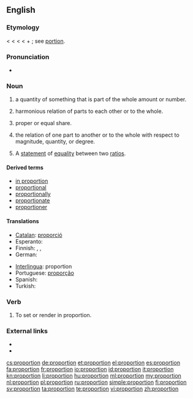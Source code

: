 ==English==

===Etymology===
< {{etyl|enm}} {{term|proporcion}} < {{etyl|fro}} {{term|proportion|lang=fro}} < {{etyl|la}} {{term|proportio||comparative relation, proportion, symmetry, analogy}} < {{term|pro||for, before}} + {{term|portio||share, part}}; see [[portion]].

===Pronunciation===
* {{audio|en-us-proportion.ogg|Audio (US)}}

===Noun===
{{en-noun|s|-}}

# {{countable}} a quantity of something that is part of the whole amount or number.
# {{uncountable}} harmonious relation of parts to each other or to the whole.
# {{countable}} proper or equal share.
# {{uncountable}} the relation of one part to another or to the whole with respect to magnitude, quantity, or degree.
# {{context|mathematics|countable}} A [[statement]] of [[equality]] between two [[ratio]]s.

====Derived terms====
* [[in proportion]]
* [[proportional]]
* [[proportionally]]
* [[proportionate]]
* [[proportioner]]

====Translations====
{{trans-top}}
* [[Catalan]]: [[proporció]] {{f}}
* Esperanto: {{t|eo|proporcio}}
* Finnish: {{t+|fi|osa}}, {{t+|fi|osuus}}, {{t+|fi|suhde}}
* German: {{t+|de|Proportion|f}}
{{trans-mid}}
* [[Interlingua]]: proportion
* Portuguese: [[proporção]] {{f}}
* Spanish: {{t+|es|proporción|f}}
* Turkish: {{t|tr|orantı}}
{{trans-bottom}}

===Verb===
{{en-verb}}

# {{art}} To set or render in proportion.

===External links===
* {{R:Webster 1913}}
* {{R:Century 1911}}

[[cs:proportion]]
[[de:proportion]]
[[et:proportion]]
[[el:proportion]]
[[es:proportion]]
[[fa:proportion]]
[[fr:proportion]]
[[io:proportion]]
[[id:proportion]]
[[it:proportion]]
[[kn:proportion]]
[[li:proportion]]
[[hu:proportion]]
[[ml:proportion]]
[[my:proportion]]
[[nl:proportion]]
[[pl:proportion]]
[[ru:proportion]]
[[simple:proportion]]
[[fi:proportion]]
[[sv:proportion]]
[[ta:proportion]]
[[te:proportion]]
[[vi:proportion]]
[[zh:proportion]]